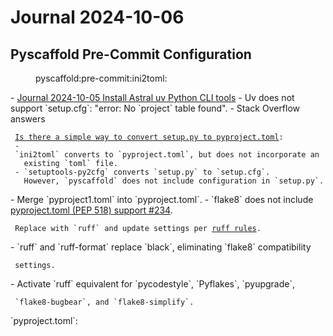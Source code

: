 = Journal 2024-10-06 =

== Pyscaffold Pre-Commit Configuration ==
:pyscaffold:pre-commit:ini2toml:

- [[2024-10-05#Install Astral uv Python CLI tools|Journal 2024-10-05 Install Astral uv Python CLI tools]]
- Uv does not support `setup.cfg`: "error: No `project` table found".
- Stack Overflow answers
  [[https://stackoverflow.com/questions/72832052/is-there-a-simple-way-to-convert-setup-py-to-pyproject-toml|Is there a simple way to convert setup.py to pyproject.toml]]:
  - `ini2toml` converts to `pyproject.toml`, but does not incorporate an
    existing `toml` file.
  - `setuptools-py2cfg` converts `setup.py` to `setup.cfg`.
    However, `pyscaffold` does not include configuration in `setup.py`.
- Merge `pyproject1.toml` into `pyproject.toml`.
- `flake8` does not include [[https://github.com/PyCQA/flake8/issues/234|pyproject.toml (PEP 518) support #234]].
  Replace with `ruff` and update settings per [[https://docs.astral.sh/ruff/rules/|ruff rules]].
- `ruff` and `ruff-format` replace `black`, eliminating `flake8` compatibility
  settings.
- Activate `ruff` equivalent for `pycodestyle`, `Pyflakes`, `pyupgrade`,
  `flake8-bugbear`, and `flake8-simplify`.

{{{bash
uv tool install 'ini2toml[full]'
ini2toml --output-file pyproject1.toml setup.cfg
}}}

{{{text
[WARNING] Sections 'flake8', 'devpi:upload' ('setup.cfg') may be problematic.

It might be the case TOML files are not supported by the relevant tools,
or that 'ini2toml' just lacks a plugin for this kind of configuration.

Please review the generated output and remove these sections if necessary.
}}}

`pyproject.toml`:

{{{toml
[build-system]
# AVOID CHANGING REQUIRES: IT WILL BE UPDATED BY PYSCAFFOLD!
requires = ["setuptools>=46.1.0", "setuptools_scm[toml]>=5"]
build-backend = "setuptools.build_meta"

[project]
name = "dude"
description = "Add a short description here!"
authors = [{name = "John D. Fisher", email = "jdfenw@gmail.com"}]
license = {text = "MIT"}
classifiers = [
    "Development Status :: 4 - Beta",
    "Programming Language :: Python",
]
dependencies = ['importlib-metadata; python_version<"3.8"']
dynamic = ["version"]

[project.readme]
file = "README.md"
content-type = "text/markdown; charset=UTF-8; variant=GFM"
# Add here related links, for example:

[project.urls]
Homepage = "https://github.com/pyscaffold/pyscaffold/"
Documentation = "https://pyscaffold.org/"
# Source = https://github.com/pyscaffold/pyscaffold/
# Changelog = https://pyscaffold.org/en/latest/changelog.html
# Tracker = https://github.com/pyscaffold/pyscaffold/issues
# Conda-Forge = https://anaconda.org/conda-forge/pyscaffold
# Download = https://pypi.org/project/PyScaffold/#files
# Twitter = https://twitter.com/PyScaffold
# Change if running only on Windows, Mac or Linux (comma-separated)
# Add here all kinds of additional classifiers as defined under
# https://pypi.org/classifiers/

[project.optional-dependencies]
# Add here additional requirements for extra features, to install with:
# `pip install dude[PDF]` like:
# PDF = ReportLab; RXP
# Add here test requirements (semicolon/line-separated)
testing = [
    "setuptools",
    "pytest",
    "pytest-cov",
]

[project.entry-points]
# Add here console scripts like:
# console_scripts =
# script_name = dude.module:function
# For example:
# console_scripts =
# fibonacci = dude.skeleton:run
# And any other entry points, for example:
# pyscaffold.cli =
# awesome = pyscaffoldext.awesome.extension:AwesomeExtension

[tool.setuptools]
zip-safe = false
include-package-data = true
package-dir = {"" = "src"}
# Require a min/specific Python version (comma-separated conditions)
# python_requires = >=3.8
# Add here dependencies of your project (line-separated), e.g. requests>=2.2,<3.0.
# Version specifiers like >=2.2,<3.0 avoid problems due to API changes in
# new major versions. This works if the required packages follow Semantic Versioning.
# For more information, check out https://semver.org/.
platforms = ["any"]
license-files = ["LICENSE.txt"]

[tool.setuptools.packages.find]
where = ["src"]
exclude = ["tests"]
namespaces = true

[tool.setuptools_scm]
# For smarter version schemes and other configuration options,
# check out https://github.com/pypa/setuptools_scm
version_scheme = "no-guess-dev"

[tool.pytest.ini_options]
# Specify command line options as you would do when invoking pytest directly.
# e.g. --cov-report html (or xml) for html/xml output or --junitxml junit.xml
# in order to write a coverage file that can be read by Jenkins.
# CAUTION: --cov flags may prohibit setting breakpoints while debugging.
# Comment those flags to avoid this pytest issue.
addopts = """
--cov dude --cov-report term-missing
--verbose"""
norecursedirs = [
    "dist",
    "build",
    ".tox",
]
testpaths = ["tests"]
# Use pytest markers to select/deselect specific tests
# markers =
# slow: mark tests as slow (deselect with '-m "not slow"')
# system: mark end-to-end system tests

[tool.devpi.upload]
# Options for the devpi: PyPI server and packaging tool
# VCS export must be deactivated since we are using setuptools-scm
no_vcs = "1"
formats = "bdist_wheel"

[tool.ruff]
line-length = 88
exclude = [
    ".tox",
    "build",
    "dist",
    ".eggs",
    "docs/conf.py"
]

[tool.ruff.lint]
select = [
    # pydocstyle
    "D",
    # Augment the convention by requiring an imperative mood for all
    # docstrings.
    "D401",
    # pycodestyle
    "E",
    # trailing-whitespace (W291)
    # missing-newline-at-end-of-file (W292)
    "W",
    # Pyflakes
    "F",
    # pyupgrade
    "UP",
    # flake8-bugbear
    "B",
    # flake8-simplify
    "SIM",
    # isort
    "I",
]

[tool.ruff.lint.pydocstyle]
convention = "numpy"

[tool.ruff.format]
docstring-code-format = true
docstring-code-line-length = 20

[tool.pyscaffold]
# PyScaffold's parameters when the project was created.
# This will be used when updating. Do not change!
version = "4.6"
package = "dude"
extensions = """
dsproject
markdown
no_skeleton
pre_commit"""
# This file is used to configure your project.
# Read more about the various options under:
# https://setuptools.pypa.io/en/latest/userguide/declarative_config.html
# https://setuptools.pypa.io/en/latest/references/keywords.html
}}}
